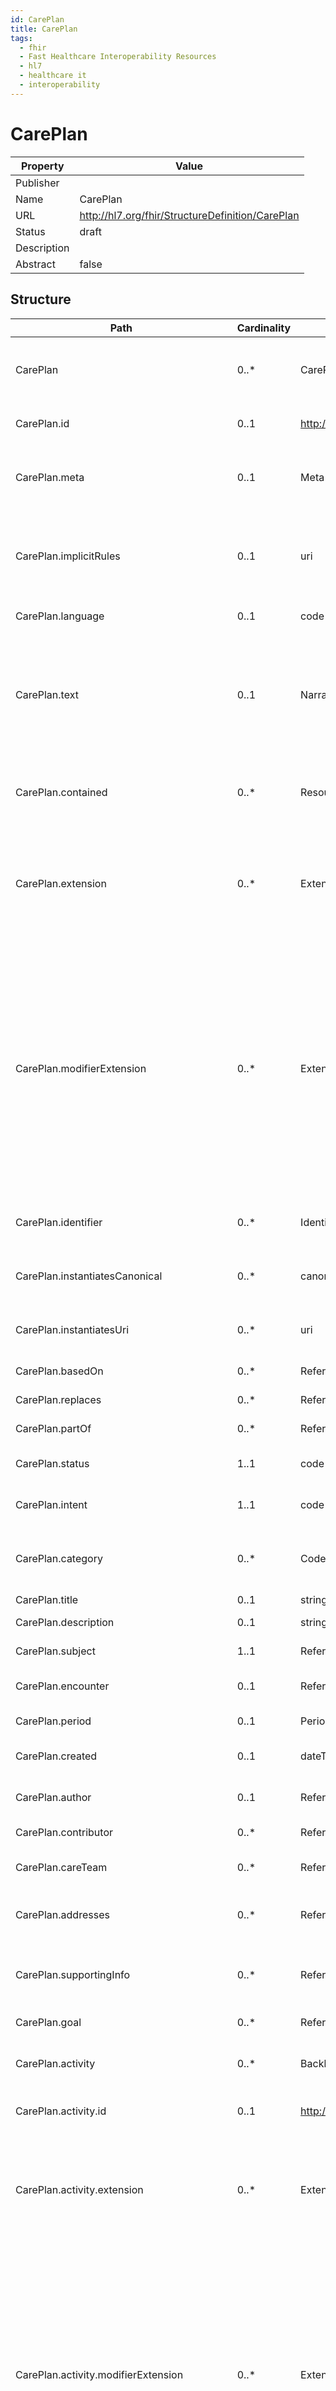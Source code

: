 ```yaml
---
id: CarePlan
title: CarePlan
tags:
  - fhir
  - Fast Healthcare Interoperability Resources
  - hl7
  - healthcare it
  - interoperability
---
```



# CarePlan


<head>
  <meta name="keywords" content="fhir, hl7, interoperability, healthcare" />
  <script type="application/ld+json">
    {JSON.stringify({
      '@context': 'https://schema.org/',
      '@type': 'Organization',
      name: 'IGUHealth',
      url: 'https://iguhealth.app',
      logo: 'https://iguhealth.app/img/logo.svg',
    })}
  </script>
</head>


|Property|Value|
|---|---|
|Publisher||
|Name|CarePlan|
|URL|http://hl7.org/fhir/StructureDefinition/CarePlan|
|Status|draft|
|Description||
|Abstract|false|

   ## Structure

   | Path | Cardinality | Type | Description
  | ---- | ----------- | ---- | -------  
 | CarePlan | 0..* | CarePlan | Describes the intention of how one or more practitioners intend to deliver care for a particular patient, group or community for a period of time, possibly limited to care for a specific condition or set of conditions. 
 | CarePlan.id | 0..1 | http://hl7.org/fhirpath/System.String | The logical id of the resource, as used in the URL for the resource. Once assigned, this value never changes. 
 | CarePlan.meta | 0..1 | Meta | The metadata about the resource. This is content that is maintained by the infrastructure. Changes to the content might not always be associated with version changes to the resource. 
 | CarePlan.implicitRules | 0..1 | uri | A reference to a set of rules that were followed when the resource was constructed, and which must be understood when processing the content. Often, this is a reference to an implementation guide that defines the special rules along with other profiles etc. 
 | CarePlan.language | 0..1 | code | The base language in which the resource is written. 
 | CarePlan.text | 0..1 | Narrative | A human-readable narrative that contains a summary of the resource and can be used to represent the content of the resource to a human. The narrative need not encode all the structured data, but is required to contain sufficient detail to make it "clinically safe" for a human to just read the narrative. Resource definitions may define what content should be represented in the narrative to ensure clinical safety. 
 | CarePlan.contained | 0..* | Resource | These resources do not have an independent existence apart from the resource that contains them - they cannot be identified independently, and nor can they have their own independent transaction scope. 
 | CarePlan.extension | 0..* | Extension | May be used to represent additional information that is not part of the basic definition of the resource. To make the use of extensions safe and manageable, there is a strict set of governance  applied to the definition and use of extensions. Though any implementer can define an extension, there is a set of requirements that SHALL be met as part of the definition of the extension. 
 | CarePlan.modifierExtension | 0..* | Extension | May be used to represent additional information that is not part of the basic definition of the resource and that modifies the understanding of the element that contains it and/or the understanding of the containing element's descendants. Usually modifier elements provide negation or qualification. To make the use of extensions safe and manageable, there is a strict set of governance applied to the definition and use of extensions. Though any implementer is allowed to define an extension, there is a set of requirements that SHALL be met as part of the definition of the extension. Applications processing a resource are required to check for modifier extensions.Modifier extensions SHALL NOT change the meaning of any elements on Resource or DomainResource (including cannot change the meaning of modifierExtension itself). 
 | CarePlan.identifier | 0..* | Identifier | Business identifiers assigned to this care plan by the performer or other systems which remain constant as the resource is updated and propagates from server to server. 
 | CarePlan.instantiatesCanonical | 0..* | canonical | The URL pointing to a FHIR-defined protocol, guideline, questionnaire or other definition that is adhered to in whole or in part by this CarePlan. 
 | CarePlan.instantiatesUri | 0..* | uri | The URL pointing to an externally maintained protocol, guideline, questionnaire or other definition that is adhered to in whole or in part by this CarePlan. 
 | CarePlan.basedOn | 0..* | Reference | A care plan that is fulfilled in whole or in part by this care plan. 
 | CarePlan.replaces | 0..* | Reference | Completed or terminated care plan whose function is taken by this new care plan. 
 | CarePlan.partOf | 0..* | Reference | A larger care plan of which this particular care plan is a component or step. 
 | CarePlan.status | 1..1 | code | Indicates whether the plan is currently being acted upon, represents future intentions or is now a historical record. 
 | CarePlan.intent | 1..1 | code | Indicates the level of authority/intentionality associated with the care plan and where the care plan fits into the workflow chain. 
 | CarePlan.category | 0..* | CodeableConcept | Identifies what "kind" of plan this is to support differentiation between multiple co-existing plans; e.g. "Home health", "psychiatric", "asthma", "disease management", "wellness plan", etc. 
 | CarePlan.title | 0..1 | string | Human-friendly name for the care plan. 
 | CarePlan.description | 0..1 | string | A description of the scope and nature of the plan. 
 | CarePlan.subject | 1..1 | Reference | Identifies the patient or group whose intended care is described by the plan. 
 | CarePlan.encounter | 0..1 | Reference | The Encounter during which this CarePlan was created or to which the creation of this record is tightly associated. 
 | CarePlan.period | 0..1 | Period | Indicates when the plan did (or is intended to) come into effect and end. 
 | CarePlan.created | 0..1 | dateTime | Represents when this particular CarePlan record was created in the system, which is often a system-generated date. 
 | CarePlan.author | 0..1 | Reference | When populated, the author is responsible for the care plan.  The care plan is attributed to the author. 
 | CarePlan.contributor | 0..* | Reference | Identifies the individual(s) or organization who provided the contents of the care plan. 
 | CarePlan.careTeam | 0..* | Reference | Identifies all people and organizations who are expected to be involved in the care envisioned by this plan. 
 | CarePlan.addresses | 0..* | Reference | Identifies the conditions/problems/concerns/diagnoses/etc. whose management and/or mitigation are handled by this plan. 
 | CarePlan.supportingInfo | 0..* | Reference | Identifies portions of the patient's record that specifically influenced the formation of the plan.  These might include comorbidities, recent procedures, limitations, recent assessments, etc. 
 | CarePlan.goal | 0..* | Reference | Describes the intended objective(s) of carrying out the care plan. 
 | CarePlan.activity | 0..* | BackboneElement | Identifies a planned action to occur as part of the plan.  For example, a medication to be used, lab tests to perform, self-monitoring, education, etc. 
 | CarePlan.activity.id | 0..1 | http://hl7.org/fhirpath/System.String | Unique id for the element within a resource (for internal references). This may be any string value that does not contain spaces. 
 | CarePlan.activity.extension | 0..* | Extension | May be used to represent additional information that is not part of the basic definition of the element. To make the use of extensions safe and manageable, there is a strict set of governance  applied to the definition and use of extensions. Though any implementer can define an extension, there is a set of requirements that SHALL be met as part of the definition of the extension. 
 | CarePlan.activity.modifierExtension | 0..* | Extension | May be used to represent additional information that is not part of the basic definition of the element and that modifies the understanding of the element in which it is contained and/or the understanding of the containing element's descendants. Usually modifier elements provide negation or qualification. To make the use of extensions safe and manageable, there is a strict set of governance applied to the definition and use of extensions. Though any implementer can define an extension, there is a set of requirements that SHALL be met as part of the definition of the extension. Applications processing a resource are required to check for modifier extensions.Modifier extensions SHALL NOT change the meaning of any elements on Resource or DomainResource (including cannot change the meaning of modifierExtension itself). 
 | CarePlan.activity.outcomeCodeableConcept | 0..* | CodeableConcept | Identifies the outcome at the point when the status of the activity is assessed.  For example, the outcome of an education activity could be patient understands (or not). 
 | CarePlan.activity.outcomeReference | 0..* | Reference | Details of the outcome or action resulting from the activity.  The reference to an "event" resource, such as Procedure or Encounter or Observation, is the result/outcome of the activity itself.  The activity can be conveyed using CarePlan.activity.detail OR using the CarePlan.activity.reference (a reference to a “request” resource). 
 | CarePlan.activity.progress | 0..* | Annotation | Notes about the adherence/status/progress of the activity. 
 | CarePlan.activity.reference | 0..1 | Reference | The details of the proposed activity represented in a specific resource. 
 | CarePlan.activity.detail | 0..1 | BackboneElement | A simple summary of a planned activity suitable for a general care plan system (e.g. form driven) that doesn't know about specific resources such as procedure etc. 
 | CarePlan.activity.detail.id | 0..1 | http://hl7.org/fhirpath/System.String | Unique id for the element within a resource (for internal references). This may be any string value that does not contain spaces. 
 | CarePlan.activity.detail.extension | 0..* | Extension | May be used to represent additional information that is not part of the basic definition of the element. To make the use of extensions safe and manageable, there is a strict set of governance  applied to the definition and use of extensions. Though any implementer can define an extension, there is a set of requirements that SHALL be met as part of the definition of the extension. 
 | CarePlan.activity.detail.modifierExtension | 0..* | Extension | May be used to represent additional information that is not part of the basic definition of the element and that modifies the understanding of the element in which it is contained and/or the understanding of the containing element's descendants. Usually modifier elements provide negation or qualification. To make the use of extensions safe and manageable, there is a strict set of governance applied to the definition and use of extensions. Though any implementer can define an extension, there is a set of requirements that SHALL be met as part of the definition of the extension. Applications processing a resource are required to check for modifier extensions.Modifier extensions SHALL NOT change the meaning of any elements on Resource or DomainResource (including cannot change the meaning of modifierExtension itself). 
 | CarePlan.activity.detail.kind | 0..1 | code | A description of the kind of resource the in-line definition of a care plan activity is representing.  The CarePlan.activity.detail is an in-line definition when a resource is not referenced using CarePlan.activity.reference.  For example, a MedicationRequest, a ServiceRequest, or a CommunicationRequest. 
 | CarePlan.activity.detail.instantiatesCanonical | 0..* | canonical | The URL pointing to a FHIR-defined protocol, guideline, questionnaire or other definition that is adhered to in whole or in part by this CarePlan activity. 
 | CarePlan.activity.detail.instantiatesUri | 0..* | uri | The URL pointing to an externally maintained protocol, guideline, questionnaire or other definition that is adhered to in whole or in part by this CarePlan activity. 
 | CarePlan.activity.detail.code | 0..1 | CodeableConcept | Detailed description of the type of planned activity; e.g. what lab test, what procedure, what kind of encounter. 
 | CarePlan.activity.detail.reasonCode | 0..* | CodeableConcept | Provides the rationale that drove the inclusion of this particular activity as part of the plan or the reason why the activity was prohibited. 
 | CarePlan.activity.detail.reasonReference | 0..* | Reference | Indicates another resource, such as the health condition(s), whose existence justifies this request and drove the inclusion of this particular activity as part of the plan. 
 | CarePlan.activity.detail.goal | 0..* | Reference | Internal reference that identifies the goals that this activity is intended to contribute towards meeting. 
 | CarePlan.activity.detail.status | 1..1 | code | Identifies what progress is being made for the specific activity. 
 | CarePlan.activity.detail.statusReason | 0..1 | CodeableConcept | Provides reason why the activity isn't yet started, is on hold, was cancelled, etc. 
 | CarePlan.activity.detail.doNotPerform | 0..1 | boolean | If true, indicates that the described activity is one that must NOT be engaged in when following the plan.  If false, or missing, indicates that the described activity is one that should be engaged in when following the plan. 
 | CarePlan.activity.detail.scheduled[x] | 0..1 | Timing | The period, timing or frequency upon which the described activity is to occur. 
 | CarePlan.activity.detail.location | 0..1 | Reference | Identifies the facility where the activity will occur; e.g. home, hospital, specific clinic, etc. 
 | CarePlan.activity.detail.performer | 0..* | Reference | Identifies who's expected to be involved in the activity. 
 | CarePlan.activity.detail.product[x] | 0..1 | CodeableConcept | Identifies the food, drug or other product to be consumed or supplied in the activity. 
 | CarePlan.activity.detail.dailyAmount | 0..1 | Quantity | Identifies the quantity expected to be consumed in a given day. 
 | CarePlan.activity.detail.quantity | 0..1 | Quantity | Identifies the quantity expected to be supplied, administered or consumed by the subject. 
 | CarePlan.activity.detail.description | 0..1 | string | This provides a textual description of constraints on the intended activity occurrence, including relation to other activities.  It may also include objectives, pre-conditions and end-conditions.  Finally, it may convey specifics about the activity such as body site, method, route, etc. 
 | CarePlan.note | 0..* | Annotation | General notes about the care plan not covered elsewhere. 

 ## Search Parameters

   | Name | Type | Description  | Expression 
    | ---- | ---- | ------- | ------  
 | _text | string | Search on the narrative of the resource |   
 | _content | string | Search on the entire content of the resource |   
 | _filter | token | Filter search parameter which supports a more sophisticated grammar for searching. See [documentation](search_filter.html) for further details |   
 | _has | string | Provides limited support for reverse chaining - that is, selecting resources based on the properties of resources that refer to them (instead of chaining where resources can be selected based on the properties of resources that they refer to). See the FHIR search page for further documentation |   
 | _id | token | Logical id of this artifact | Resource.id  
 | _lastUpdated | date | When the resource version last changed | Resource.meta.lastUpdated  
 | _list | string | All resources in nominated list (by id, Type/id, url or one of the magic List types) |   
 | _profile | uri | Profiles this resource claims to conform to | Resource.meta.profile  
 | _query | token | A custom search profile that describes a specific defined query operation |   
 | _security | token | Security Labels applied to this resource | Resource.meta.security  
 | _source | uri | Identifies where the resource comes from | Resource.meta.source  
 | _tag | token | Tags applied to this resource | Resource.meta.tag  
 | _text | string | Search on the narrative text (html) of the resource |   
 | _type | token | Used when a search is performed in a context which doesn't limit the search to indicate which types are being searched. See the FHIR search page for further discussion |   
 | date | date | Multiple Resources: * [AllergyIntolerance](allergyintolerance.html): Date first version of the resource instance was recorded* [CarePlan](careplan.html): Time period plan covers* [CareTeam](careteam.html): Time period team covers* [ClinicalImpression](clinicalimpression.html): When the assessment was documented* [Composition](composition.html): Composition editing time* [Consent](consent.html): When this Consent was created or indexed* [DiagnosticReport](diagnosticreport.html): The clinically relevant time of the report* [Encounter](encounter.html): A date within the period the Encounter lasted* [EpisodeOfCare](episodeofcare.html): The provided date search value falls within the episode of care's period* [FamilyMemberHistory](familymemberhistory.html): When history was recorded or last updated* [Flag](flag.html): Time period when flag is active* [Immunization](immunization.html): Vaccination  (non)-Administration Date* [List](list.html): When the list was prepared* [Observation](observation.html): Obtained date/time. If the obtained element is a period, a date that falls in the period* [Procedure](procedure.html): When the procedure was performed* [RiskAssessment](riskassessment.html): When was assessment made?* [SupplyRequest](supplyrequest.html): When the request was made | AllergyIntolerance.recordedDate / CarePlan.period / CareTeam.period / ClinicalImpression.date / Composition.date / Consent.dateTime / DiagnosticReport.effective / Encounter.period / EpisodeOfCare.period / FamilyMemberHistory.date / Flag.period / (Immunization.occurrence.ofType(dateTime)) / List.date / Observation.effective / Procedure.performed / (RiskAssessment.occurrence.ofType(dateTime)) / SupplyRequest.authoredOn  
 | identifier | token | Multiple Resources: * [AllergyIntolerance](allergyintolerance.html): External ids for this item* [CarePlan](careplan.html): External Ids for this plan* [CareTeam](careteam.html): External Ids for this team* [Composition](composition.html): Version-independent identifier for the Composition* [Condition](condition.html): A unique identifier of the condition record* [Consent](consent.html): Identifier for this record (external references)* [DetectedIssue](detectedissue.html): Unique id for the detected issue* [DeviceRequest](devicerequest.html): Business identifier for request/order* [DiagnosticReport](diagnosticreport.html): An identifier for the report* [DocumentManifest](documentmanifest.html): Unique Identifier for the set of documents* [DocumentReference](documentreference.html): Master Version Specific Identifier* [Encounter](encounter.html): Identifier(s) by which this encounter is known* [EpisodeOfCare](episodeofcare.html): Business Identifier(s) relevant for this EpisodeOfCare* [FamilyMemberHistory](familymemberhistory.html): A search by a record identifier* [Goal](goal.html): External Ids for this goal* [ImagingStudy](imagingstudy.html): Identifiers for the Study, such as DICOM Study Instance UID and Accession number* [Immunization](immunization.html): Business identifier* [List](list.html): Business identifier* [MedicationAdministration](medicationadministration.html): Return administrations with this external identifier* [MedicationDispense](medicationdispense.html): Returns dispenses with this external identifier* [MedicationRequest](medicationrequest.html): Return prescriptions with this external identifier* [MedicationStatement](medicationstatement.html): Return statements with this external identifier* [NutritionOrder](nutritionorder.html): Return nutrition orders with this external identifier* [Observation](observation.html): The unique id for a particular observation* [Procedure](procedure.html): A unique identifier for a procedure* [RiskAssessment](riskassessment.html): Unique identifier for the assessment* [ServiceRequest](servicerequest.html): Identifiers assigned to this order* [SupplyDelivery](supplydelivery.html): External identifier* [SupplyRequest](supplyrequest.html): Business Identifier for SupplyRequest* [VisionPrescription](visionprescription.html): Return prescriptions with this external identifier | AllergyIntolerance.identifier / CarePlan.identifier / CareTeam.identifier / Composition.identifier / Condition.identifier / Consent.identifier / DetectedIssue.identifier / DeviceRequest.identifier / DiagnosticReport.identifier / DocumentManifest.masterIdentifier / DocumentManifest.identifier / DocumentReference.masterIdentifier / DocumentReference.identifier / Encounter.identifier / EpisodeOfCare.identifier / FamilyMemberHistory.identifier / Goal.identifier / ImagingStudy.identifier / Immunization.identifier / List.identifier / MedicationAdministration.identifier / MedicationDispense.identifier / MedicationRequest.identifier / MedicationStatement.identifier / NutritionOrder.identifier / Observation.identifier / Procedure.identifier / RiskAssessment.identifier / ServiceRequest.identifier / SupplyDelivery.identifier / SupplyRequest.identifier / VisionPrescription.identifier  
 | patient | reference | Multiple Resources: * [AllergyIntolerance](allergyintolerance.html): Who the sensitivity is for* [CarePlan](careplan.html): Who the care plan is for* [CareTeam](careteam.html): Who care team is for* [ClinicalImpression](clinicalimpression.html): Patient or group assessed* [Composition](composition.html): Who and/or what the composition is about* [Condition](condition.html): Who has the condition?* [Consent](consent.html): Who the consent applies to* [DetectedIssue](detectedissue.html): Associated patient* [DeviceRequest](devicerequest.html): Individual the service is ordered for* [DeviceUseStatement](deviceusestatement.html): Search by subject - a patient* [DiagnosticReport](diagnosticreport.html): The subject of the report if a patient* [DocumentManifest](documentmanifest.html): The subject of the set of documents* [DocumentReference](documentreference.html): Who/what is the subject of the document* [Encounter](encounter.html): The patient or group present at the encounter* [EpisodeOfCare](episodeofcare.html): The patient who is the focus of this episode of care* [FamilyMemberHistory](familymemberhistory.html): The identity of a subject to list family member history items for* [Flag](flag.html): The identity of a subject to list flags for* [Goal](goal.html): Who this goal is intended for* [ImagingStudy](imagingstudy.html): Who the study is about* [Immunization](immunization.html): The patient for the vaccination record* [List](list.html): If all resources have the same subject* [MedicationAdministration](medicationadministration.html): The identity of a patient to list administrations  for* [MedicationDispense](medicationdispense.html): The identity of a patient to list dispenses  for* [MedicationRequest](medicationrequest.html): Returns prescriptions for a specific patient* [MedicationStatement](medicationstatement.html): Returns statements for a specific patient.* [NutritionOrder](nutritionorder.html): The identity of the person who requires the diet, formula or nutritional supplement* [Observation](observation.html): The subject that the observation is about (if patient)* [Procedure](procedure.html): Search by subject - a patient* [RiskAssessment](riskassessment.html): Who/what does assessment apply to?* [ServiceRequest](servicerequest.html): Search by subject - a patient* [SupplyDelivery](supplydelivery.html): Patient for whom the item is supplied* [VisionPrescription](visionprescription.html): The identity of a patient to list dispenses for | AllergyIntolerance.patient / CarePlan.subject.where(resolve() is Patient) / CareTeam.subject.where(resolve() is Patient) / ClinicalImpression.subject.where(resolve() is Patient) / Composition.subject.where(resolve() is Patient) / Condition.subject.where(resolve() is Patient) / Consent.patient / DetectedIssue.patient / DeviceRequest.subject.where(resolve() is Patient) / DeviceUseStatement.subject.where(resolve() is Patient) / DiagnosticReport.subject.where(resolve() is Patient) / DocumentManifest.subject.where(resolve() is Patient) / DocumentReference.subject.where(resolve() is Patient) / Encounter.subject.where(resolve() is Patient) / EpisodeOfCare.patient / FamilyMemberHistory.patient / Flag.subject.where(resolve() is Patient) / Goal.subject.where(resolve() is Patient) / ImagingStudy.subject.where(resolve() is Patient) / Immunization.patient / List.subject.where(resolve() is Patient) / MedicationAdministration.subject.where(resolve() is Patient) / MedicationDispense.subject.where(resolve() is Patient) / MedicationRequest.subject.where(resolve() is Patient) / MedicationStatement.subject.where(resolve() is Patient) / NutritionOrder.patient / Observation.subject.where(resolve() is Patient) / Procedure.subject.where(resolve() is Patient) / RiskAssessment.subject.where(resolve() is Patient) / ServiceRequest.subject.where(resolve() is Patient) / SupplyDelivery.patient / VisionPrescription.patient  
 | activity-code | token | Detail type of activity | CarePlan.activity.detail.code  
 | activity-date | date | Specified date occurs within period specified by CarePlan.activity.detail.scheduled[x] | CarePlan.activity.detail.scheduled  
 | activity-reference | reference | Activity details defined in specific resource | CarePlan.activity.reference  
 | based-on | reference | Fulfills CarePlan | CarePlan.basedOn  
 | care-team | reference | Who's involved in plan? | CarePlan.careTeam  
 | category | token | Type of plan | CarePlan.category  
 | condition | reference | Health issues this plan addresses | CarePlan.addresses  
 | encounter | reference | Encounter created as part of | CarePlan.encounter  
 | goal | reference | Desired outcome of plan | CarePlan.goal  
 | instantiates-canonical | reference | Instantiates FHIR protocol or definition | CarePlan.instantiatesCanonical  
 | instantiates-uri | uri | Instantiates external protocol or definition | CarePlan.instantiatesUri  
 | intent | token | proposal / plan / order / option | CarePlan.intent  
 | part-of | reference | Part of referenced CarePlan | CarePlan.partOf  
 | performer | reference | Matches if the practitioner is listed as a performer in any of the "simple" activities.  (For performers of the detailed activities, chain through the activitydetail search parameter.) | CarePlan.activity.detail.performer  
 | replaces | reference | CarePlan replaced by this CarePlan | CarePlan.replaces  
 | status | token | draft / active / on-hold / revoked / completed / entered-in-error / unknown | CarePlan.status  
 | subject | reference | Who the care plan is for | CarePlan.subject  


